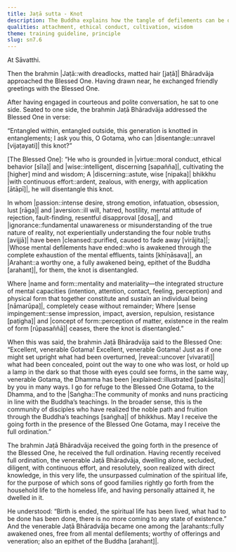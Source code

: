 ```yaml
---
title: Jaṭā sutta - Knot
description: The Buddha explains how the tangle of defilements can be disentangled through the practice of virtue, meditation, and wisdom.
qualities: attachment, ethical conduct, cultivation, wisdom
theme: training guideline, principle
slug: sn7.6
---
```


At Sāvatthi.

Then the brahmin |Jaṭā::with dreadlocks, matted hair [jaṭā]| Bhāradvāja approached the Blessed One. Having drawn near, he exchanged friendly greetings with the Blessed One.

After having engaged in courteous and polite conversation, he sat to one side. Seated to one side, the brahmin Jaṭā Bhāradvāja addressed the Blessed One in verse:

“Entangled within, entangled outside,
this generation is knotted in entanglements;
I ask you this, O Gotama,
who can |disentangle::unravel [vijaṭayati]| this knot?”

[The Blessed One]: “He who is grounded in |virtue::moral conduct, ethical behavior [sīla]| and |wise::intelligent, discerning [sapañña]|,
cultivating the [higher] mind and wisdom;
A |discerning::astute, wise [nipaka]| bhikkhu |with continuous effort::ardent, zealous, with energy, with application [ātāpī]|,
he will disentangle this knot.

In whom |passion::intense desire, strong emotion, infatuation, obsession, lust [rāga]| and |aversion::ill will, hatred, hostility, mental attitude of rejection, fault-finding, resentful disapproval [dosa]|,
and |ignorance::fundamental unawareness or misunderstanding of the true nature of reality, not experientially understanding the four noble truths [avijjā]| have been |cleansed::purified, caused to fade away [virājita]|;
|Whose mental defilements have ended::who is awakened through the complete exhaustion of the mental effluents, taints [khīṇāsava]|, an |Arahant::a worthy one, a fully awakened being, epithet of the Buddha [arahant]|,
for them, the knot is disentangled.

Where |name and form::mentality and materiality—the integrated structure of mental capacities (intention, attention, contact, feeling, perception) and physical form that together constitute and sustain an individual being [nāmarūpa]|,
completely cease without remainder;
Where |sense impingement::sense impression, impact, aversion, repulsion, resistance [paṭigha]| and |concept of form::perception of matter, existence in the realm of form [rūpasaññā]| ceases,
there the knot is disentangled.”

When this was said, the brahmin Jaṭā Bhāradvāja said to the Blessed One: “Excellent, venerable Gotama! Excellent, venerable Gotama! Just as if one might set upright what had been overturned, |reveal::uncover [vivarati]| what had been concealed, point out the way to one who was lost, or hold up a lamp in the dark so that those with eyes could see forms, in the same way, venerable Gotama, the Dhamma has been |explained::illustrated [pakāsita]| by you in many ways. I go for refuge to the Blessed One Gotama, to the Dhamma, and to the |Saṅgha::The community of monks and nuns practicing in line with the Buddha’s teachings. In the broader sense, this is the community of disciples who have realized the noble path and fruition through the Buddha’s teachings [saṅgha]| of bhikkhus. May I receive the going forth in the presence of the Blessed One Gotama, may I receive the full ordination.”

The brahmin Jaṭā Bhāradvāja received the going forth in the presence of the Blessed One, he received the full ordination. Having recently received full ordination, the venerable Jaṭā Bhāradvāja, dwelling alone, secluded, diligent, with continuous effort, and resolutely, soon realized with direct knowledge, in this very life, the unsurpassed culmination of the spiritual life, for the purpose of which sons of good families rightly go forth from the household life to the homeless life, and having personally attained it, he dwelled in it.

He understood: “Birth is ended, the spiritual life has been lived, what had to be done has been done, there is no more coming to any state of existence.” And the venerable Jaṭā Bhāradvāja became one among the |arahants::fully awakened ones, free from all mental defilements; worthy of offerings and veneration; also an epithet of the Buddha [arahant]|.